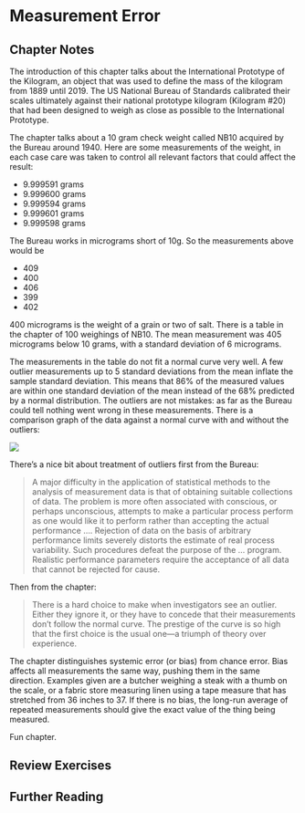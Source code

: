 # Measurement Error {#measurement_error}

## Chapter Notes

The introduction of this chapter talks about the International Prototype of the Kilogram, an object that was used to define the mass of the kilogram from 1889 until 2019. The US National Bureau of Standards calibrated their scales ultimately against their national prototype kilogram (Kilogram #20) that had been designed to weigh as close as possible to the International Prototype.

The chapter talks about a 10 gram check weight called NB10 acquired by the Bureau around 1940. Here are some measurements of the weight, in each case care was taken to control all relevant factors that could affect the result:

* 9.999591 grams
* 9.999600 grams
* 9.999594 grams
* 9.999601 grams
* 9.999598 grams

The Bureau works in micrograms short of 10g. So the measurements above would be 

* 409
* 400
* 406
* 399
* 402

400 micrograms is the weight of a grain or two of salt. There is a table in the chapter of 100 weighings of NB10. The mean measurement was 405 micrograms below 10 grams, with a standard deviation of 6 micrograms.

The measurements in the table do not fit a normal curve very well. A few outlier measurements up to 5 standard deviations from the mean inflate the sample standard deviation. This means that 86% of the measured values are within one standard deviation of the mean instead of the 68% predicted by a normal distribution. The outliers are not mistakes: as far as the Bureau could tell nothing went wrong in these measurements. There is a comparison graph of the data against a normal curve with and without the outliers:

![](images\\Ch06Img01.png) 

There's a nice bit about treatment of outliers first from the Bureau:

> A major difficulty in the application of statistical methods to the analysis of measurement data is that of obtaining suitable collections of data. The problem is more often associated with conscious, or perhaps unconscious, attempts to make a particular process perform as one would like it to perform rather than accepting the actual performance .... Rejection of data on the basis of arbitrary performance limits severely distorts the estimate of real process variability. Such procedures defeat the purpose of the ... program. Realistic performance parameters require the acceptance of all data that cannot be rejected for cause.

Then from the chapter:

> There is a hard choice to make when investigators see an outlier. Either they ignore it, or they have to concede that their measurements don’t follow the normal curve. The prestige of the curve is so high that the first choice is the usual one—a triumph
of theory over experience.

The chapter distinguishes systemic error (or bias) from chance error. Bias affects all measurements the same way, pushing them in the same direction. Examples given are a butcher weighing a steak with a thumb on the scale, or a fabric store measuring linen using a tape measure that has stretched from 36 inches to 37. If there is no bias, the long-run average of repeated measurements should give the exact value of the thing being measured.

Fun chapter.

## Review Exercises



## Further Reading {-}
